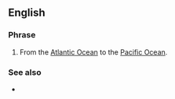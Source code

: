 ==English==

===Phrase===
{{head|en|phrase}}

# {{lb|en|US}} From the [[Atlantic Ocean]] to the [[Pacific Ocean]].

===See also===
* {{l|en|manifest destiny}}